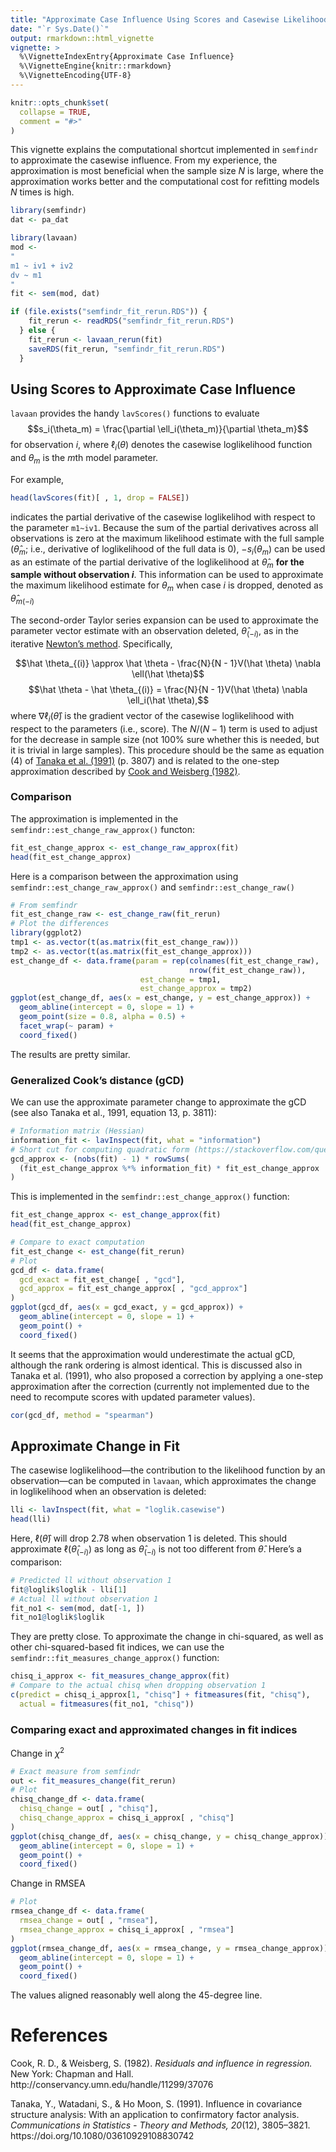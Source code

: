 ```yaml
---
title: "Approximate Case Influence Using Scores and Casewise Likelihood"
date: "`r Sys.Date()`"
output: rmarkdown::html_vignette
vignette: >
  %\VignetteIndexEntry{Approximate Case Influence}
  %\VignetteEngine{knitr::rmarkdown}
  %\VignetteEncoding{UTF-8}
---
```


```r
knitr::opts_chunk$set(
  collapse = TRUE,
  comment = "#>"
)
```

This vignette explains the computational shortcut implemented in `semfindr` to approximate the casewise influence. From my experience, the approximation is most beneficial when the sample size *N* is large, where the approximation works better and the computational cost for refitting models *N* times is high.

```r
library(semfindr)
dat <- pa_dat
```

```r
library(lavaan)
mod <-
"
m1 ~ iv1 + iv2
dv ~ m1
"
fit <- sem(mod, dat)
```

```r
if (file.exists("semfindr_fit_rerun.RDS")) {
    fit_rerun <- readRDS("semfindr_fit_rerun.RDS")
  } else {
    fit_rerun <- lavaan_rerun(fit)
    saveRDS(fit_rerun, "semfindr_fit_rerun.RDS")
  }
```

## Using Scores to Approximate Case Influence

`lavaan` provides the handy `lavScores()` functions to evaluate
$$s_i(\theta_m) = \frac{\partial \ell_i(\theta_m)}{\partial \theta_m}$$
for observation $i$, where $\ell_i(\theta)$ denotes the casewise loglikelihood function and $\theta_m$ is the $m$th model parameter.

For example,

```r
head(lavScores(fit)[ , 1, drop = FALSE])
```

indicates the partial derivative of the casewise loglikelihod with respect to the parameter `m1~iv1`. Because the sum of the partial derivatives across all observations is zero at the maximum likelihood estimate with the full sample ($\hat \theta_m$; i.e., derivative of loglikelihood of the full data is 0), $- s_i(\theta_m)$ can be used as an estimate of the partial derivative of the loglikelihood at $\hat \theta_m$ **for the sample without observation $i$**. This information can be used to approximate the maximum likelihood estimate for $\theta_m$ when case $i$ is dropped, denoted as $\hat \theta_{m(-i)}$

The second-order Taylor series expansion can be used to approximate the parameter vector estimate with an observation deleted, $\hat \theta_{(-i)}$, as in the iterative [Newton's method](https://en.wikipedia.org/wiki/Newton%27s_method_in_optimization). Specifically,

$$\hat \theta_{(i)} \approx \hat \theta - \frac{N}{N - 1}V(\hat \theta) \nabla \ell(\hat \theta)$$
$$\hat \theta - \hat \theta_{(i)} = \frac{N}{N - 1}V(\hat \theta) \nabla \ell_i(\hat \theta),$$
where $\nabla \ell_i(\hat \theta)$ is the gradient vector of the casewise loglikelihood with respect to the parameters (i.e., score). The $N / (N - 1)$ term is used to adjust for the decrease in sample size (not 100% sure whether this is needed, but it is trivial in large samples). This procedure should be the same as equation (4) of [Tanaka et al. (1991)](https://doi.org/10.1080/03610929108830742) (p. 3807) and is related to the one-step approximation described by [Cook and Weisberg (1982)](p. 182).

### Comparison

The approximation is implemented in the `semfindr::est_change_raw_approx()` functon:

```r
fit_est_change_approx <- est_change_raw_approx(fit)
head(fit_est_change_approx)
```

Here is a comparison between the approximation using `semfindr::est_change_raw_approx()` and `semfindr::est_change_raw()`

```r
# From semfindr
fit_est_change_raw <- est_change_raw(fit_rerun)
# Plot the differences
library(ggplot2)
tmp1 <- as.vector(t(as.matrix(fit_est_change_raw)))
tmp2 <- as.vector(t(as.matrix(fit_est_change_approx)))
est_change_df <- data.frame(param = rep(colnames(fit_est_change_raw),
                                        nrow(fit_est_change_raw)),
                             est_change = tmp1,
                             est_change_approx = tmp2)
ggplot(est_change_df, aes(x = est_change, y = est_change_approx)) +
  geom_abline(intercept = 0, slope = 1) +
  geom_point(size = 0.8, alpha = 0.5) +
  facet_wrap(~ param) +
  coord_fixed()
```

The results are pretty similar.

### Generalized Cook's distance (gCD)

We can use the approximate parameter change to approximate the gCD (see also Tanaka et al., 1991, equation 13, p. 3811):

```r
# Information matrix (Hessian)
information_fit <- lavInspect(fit, what = "information")
# Short cut for computing quadratic form (https://stackoverflow.com/questions/27157127/efficient-way-of-calculating-quadratic-forms-avoid-for-loops)
gcd_approx <- (nobs(fit) - 1) * rowSums(
  (fit_est_change_approx %*% information_fit) * fit_est_change_approx
)
```

This is implemented in the `semfindr::est_change_approx()` function:

```r
fit_est_change_approx <- est_change_approx(fit)
head(fit_est_change_approx)
```

```r
# Compare to exact computation
fit_est_change <- est_change(fit_rerun)
# Plot
gcd_df <- data.frame(
  gcd_exact = fit_est_change[ , "gcd"],
  gcd_approx = fit_est_change_approx[ , "gcd_approx"]
)
ggplot(gcd_df, aes(x = gcd_exact, y = gcd_approx)) +
  geom_abline(intercept = 0, slope = 1) +
  geom_point() +
  coord_fixed()
```

It seems that the approximation would underestimate the actual gCD, although the rank ordering is almost identical. This is discussed also in Tanaka et al. (1991), who also proposed a correction by applying a one-step approximation after the correction (currently not implemented due to the need to recompute scores with updated parameter values).

```r
cor(gcd_df, method = "spearman")
```

## Approximate Change in Fit

The casewise loglikelihood---the contribution to the likelihood function by an observation---can be computed in `lavaan`, which approximates the change in loglikelihood when an observation is deleted:

```r
lli <- lavInspect(fit, what = "loglik.casewise")
head(lli)
```

Here, $\ell(\hat \theta)$ will drop 2.78 when observation 1 is deleted. This should approximate $\ell(\hat \theta_{(-i)})$ as long as $\hat \theta_{(-i)}$ is not too different from $\hat \theta$. Here's a comparison:

```r
# Predicted ll without observation 1
fit@loglik$loglik - lli[1]
# Actual ll without observation 1
fit_no1 <- sem(mod, dat[-1, ])
fit_no1@loglik$loglik
```

They are pretty close. To approximate the change in chi-squared, as well as other chi-squared-based fit indices, we can use the `semfindr::fit_measures_change_approx()` function:

```r
chisq_i_approx <- fit_measures_change_approx(fit)
# Compare to the actual chisq when dropping observation 1
c(predict = chisq_i_approx[1, "chisq"] + fitmeasures(fit, "chisq"),
  actual = fitmeasures(fit_no1, "chisq"))
```

### Comparing exact and approximated changes in fit indices

Change in $\chi^2$

```r
# Exact measure from semfindr
out <- fit_measures_change(fit_rerun)
# Plot
chisq_change_df <- data.frame(
  chisq_change = out[ , "chisq"],
  chisq_change_approx = chisq_i_approx[ , "chisq"]
)
ggplot(chisq_change_df, aes(x = chisq_change, y = chisq_change_approx)) +
  geom_abline(intercept = 0, slope = 1) +
  geom_point() +
  coord_fixed()
```

Change in RMSEA

```r
# Plot
rmsea_change_df <- data.frame(
  rmsea_change = out[ , "rmsea"],
  rmsea_change_approx = chisq_i_approx[ , "rmsea"]
)
ggplot(rmsea_change_df, aes(x = rmsea_change, y = rmsea_change_approx)) +
  geom_abline(intercept = 0, slope = 1) +
  geom_point() +
  coord_fixed()
```

The values aligned reasonably well along the 45-degree line.

# References

Cook, R. D., & Weisberg, S. (1982). *Residuals and influence in regression.* New York: Chapman and Hall. http://conservancy.umn.edu/handle/11299/37076

Tanaka, Y., Watadani, S., & Ho Moon, S. (1991). Influence in covariance structure analysis: With an application to confirmatory factor analysis. *Communications in Statistics - Theory and Methods, 20*(12), 3805–3821. https://doi.org/10.1080/03610929108830742
